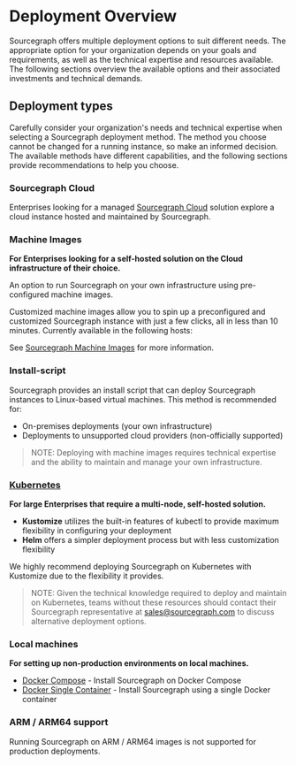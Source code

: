 # Deployment Overview

Sourcegraph offers multiple deployment options to suit different needs. The appropriate option for your organization depends on your goals and requirements, as well as the technical expertise and resources available. The following sections overview the available options and their associated investments and technical demands.

## Deployment types

Carefully consider your organization's needs and technical expertise when selecting a Sourcegraph deployment method. The method you choose cannot be changed for a running instance, so make an informed decision. The available methods have different capabilities, and the following sections provide recommendations to help you choose.

### Sourcegraph Cloud

Enterprises looking for a managed [Sourcegraph Cloud](https://about.sourcegraph.com/get-started?t=enterprise) solution explore a cloud instance hosted and maintained by Sourcegraph.

<LinkCards>

  <LinkCard href="https://about.sourcegraph.com/get-started?t=enterprise" imgSrc="https://sourcegraph.com/.assets/img/sourcegraph-mark.svg" imgAlt="Sourcegraph" title="Get single-tenant instance managed by Sourcegraph." description="Sign up and get a 30 day free trial for your team." />

</LinkCards>

### Machine Images

**For Enterprises looking for a self-hosted solution on the Cloud infrastructure of their choice.**

An option to run Sourcegraph on your own infrastructure using pre-configured machine images.

Customized machine images allow you to spin up a preconfigured and customized Sourcegraph instance with just a few clicks, all in less than 10 minutes. Currently available in the following hosts:

<QuickLinks>
  <QuickLink title="AWS AMIs" icon='lightbulb' href="/admin/deploy/machine-images/aws-ami" />
  <QuickLink title="Azure Images" icon='theming' href="/admin/deploy/machine-images/azure" />
  <QuickLink title="Google Compute Images" icon='presets' href="/admin/deploy/machine-images/gce" />
</QuickLinks>

See [Sourcegraph Machine Images](/admin/deploy/machine-images) for more information.

### Install-script

Sourcegraph provides an install script that can deploy Sourcegraph instances to Linux-based virtual machines. This method is recommended for:

- On-premises deployments (your own infrastructure)
- Deployments to unsupported cloud providers (non-officially supported)

>NOTE: Deploying with machine images requires technical expertise and the ability to maintain and manage your own infrastructure.

### [Kubernetes](/admin/deploy/kubernetes)

**For large Enterprises that require a multi-node, self-hosted solution.**

- **Kustomize** utilizes the built-in features of kubectl to provide maximum flexibility in configuring your deployment
- **Helm** offers a simpler deployment process but with less customization flexibility

We highly recommend deploying Sourcegraph on Kubernetes with Kustomize due to the flexibility it provides.

<QuickLinks>

<QuickLink title="Kustomize" icon='lightbulb' href="/admin/deploy/kubernetes" />
<QuickLink title="Helm" icon='theming' href="/admin/deploy/kubernetes/helm" />

</QuickLinks>

>NOTE: Given the technical knowledge required to deploy and maintain on Kubernetes, teams without these resources should contact their Sourcegraph representative at [sales@sourcegraph.com](mailto:sales@sourcegraph.com) to discuss alternative deployment options.

### Local machines

**For setting up non-production environments on local machines.**

  - [Docker Compose](/admin/deploy/docker-compose/) - Install Sourcegraph on Docker Compose
  - [Docker Single Container](/admin/deploy/docker-single-container/) - Install Sourcegraph using a single Docker container

### ARM / ARM64 support

Running Sourcegraph on ARM / ARM64 images is not supported for production deployments.
